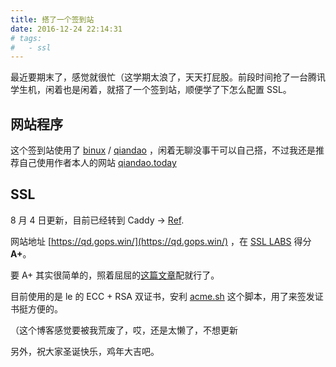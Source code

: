 ```yaml
---
title: 搭了一个签到站
date: 2016-12-24 22:14:31
# tags:
#   - ssl
---
```


最近要期末了，感觉就很忙（这学期太浪了，天天打屁股。前段时间抢了一台腾讯学生机，闲着也是闲着，就搭了一个签到站，顺便学了下怎么配置 SSL。<!--more-->

## 网站程序

这个签到站使用了 [binux](https://github.com/binux) / [qiandao](https://github.com/binux/qiandao) ，闲着无聊没事干可以自己搭，不过我还是推荐自己使用作者本人的网站 [qiandao.today](https://qiandao.today/)

## SSL

8 月 4 日更新，目前已经转到 Caddy -> [Ref](/blog/caddy-tutorial-for-debian/).

网站地址 [https://qd.gops.win/](https://qd.gops.win/) ，在 [SSL LABS](https://www.ssllabs.com/ssltest/analyze.html?d=qd.gops.win) 得分 **A+**。

要 A+ 其实很简单的，照着屈屈的[这篇文章](https://imququ.com/post/my-nginx-conf.html)配就行了。

目前使用的是 le 的 ECC + RSA 双证书，安利 [acme.sh](https://github.com/Neilpang/acme.sh) 这个脚本，用了来签发证书挺方便的。

（这个博客感觉要被我荒废了，哎，还是太懒了，不想更新

另外，祝大家圣诞快乐，鸡年大吉吧。
